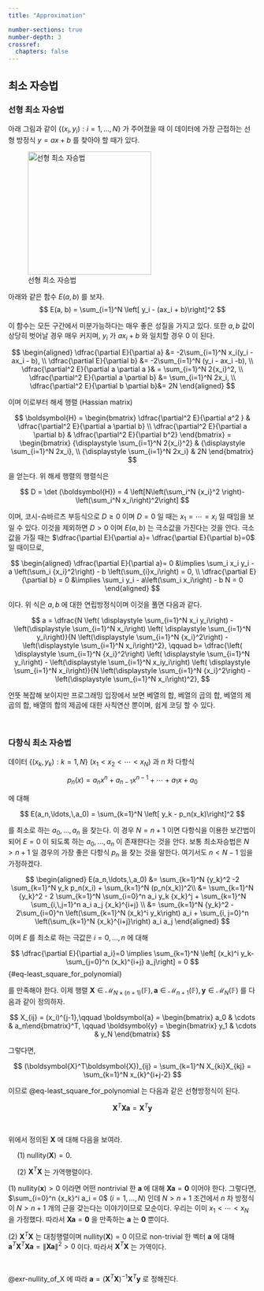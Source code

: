 ```yaml
---
title: "Approximation"

number-sections: true
number-depth: 3
crossref:
  chapters: false
---
```


## 최소 자승법

### 선형 최소 자승법

아래 그림과 같이 $\{(x_i,\,y_i) : i = 1,\ldots, N\}$ 가 주어졌을 때 이 데이터에 가장 근접하는 선형 방정식 $y=ax+b$ 를 찾아야 할 때가 있다.

![선형 최소 자승법](ch13_approximations/images/fig-linear_approximation-1.png){#fig-linear_lieast_seuare width=250}

아래와 같은 함수 $E(a,\,b)$ 를 보자.
$$
E(a, b) = \sum_{i=1}^N \left[ y_i - (ax_i + b)\right]^2
$$

이 함수는 모든 구간에서 미분가능하다는 매우 좋은 성질을 가지고 있다. 또한 $a,\,b$ 값이 상당히 벗어날 경우 매우 커지며, $y_i$ 가 $ax_i +b$ 와 일치할 경우 $0$ 이 된다. 

$$
\begin{aligned}
\dfrac{\partial E}{\partial a} &= -2\sum_{i=1}^N x_i(y_i - ax_i - b), \\
\dfrac{\partial E}{\partial b} &= -2\sum_{i=1}^N (y_i - ax_i -b), \\
\dfrac{\partial^2 E}{\partial a \partial a }& = \sum_{i=1}^N 2{x_i}^2, \\
\dfrac{\partial^2 E}{\partial a \partial b} &= \sum_{i=1}^N 2x_i, \\
\dfrac{\partial^2 E}{\partial b \partial b}&= 2N
\end{aligned}
$$

이며 이로부터 해세 행렬 (Hassian matrix)

$$
\boldsymbol{H} = \begin{bmatrix} \dfrac{\partial^2 E}{\partial a^2 } & \dfrac{\partial^2 E}{\partial a \partial b} \\ \dfrac{\partial^2 E}{\partial a \partial b} & \dfrac{\partial^2 E}{\partial b^2} \end{bmatrix} = \begin{bmatrix} {\displaystyle \sum_{i=1}^N 2{x_i}^2} & {\displaystyle \sum_{i=1}^N 2x_i}, \\ {\displaystyle \sum_{i=1}^N 2x_i} & 2N \end{bmatrix}
$$

을 얻는다. 위 해세 행렬의 행렬식은

$$
D = \det (\boldsymbol{H}) = 4 \left[N\left(\sum_i^N {x_i}^2 \right)- \left(\sum_i^N x_i\right)^2\right]
$$


이며, 코시-슈바르츠 부등식으로 $D\ge 0$ 이며 $D=0$ 일 때는 $x_1 = \cdots = x_i$ 일 때임을 보일 수 있다. 이것을 제외하면 $D>0$ 이며 $E(a,\,b)$ 는 극소값을 가진다는 것을 안다. 극소값을 가질 때는 $\dfrac{\partial E}{\partial a}= \dfrac{\partial E}{\partial b}=0$ 일 때이므로, 

$$
\begin{aligned}
\dfrac{\partial E}{\partial a}= 0 &\implies \sum_i x_i y_i - a \left(\sum_i {x_i}^2\right) - b \left(\sum_{i}x_i\right) = 0, \\
\dfrac{\partial E}{\partial b} = 0 &\implies \sum_i y_i - a\left(\sum_i x_i\right) - b N = 0
\end{aligned}
$$

이다. 위 식은 $a,\,b$ 에 대한 연립방정식이며 이것을 풀면 다음과 같다.

$$
a = \dfrac{N \left( \displaystyle \sum_{i=1}^N x_i y_i\right) - \left(\displaystyle \sum_{i=1}^N x_i\right) \left( \displaystyle \sum_{i=1}^N y_i\right)}{N \left(\displaystyle \sum_{i=1}^N {x_i}^2\right) - \left(\displaystyle \sum_{i=1}^N x_i\right)^2}, \qquad 
b=  \dfrac{\left( \displaystyle \sum_{i=1}^N {x_i}^2\right)  \left( \displaystyle \sum_{i=1}^N y_i\right) - \left(\displaystyle \sum_{i=1}^N x_iy_i\right) \left( \displaystyle \sum_{i=1}^N x_i\right)}{N \left(\displaystyle \sum_{i=1}^N {x_i}^2\right) - \left(\displaystyle \sum_{i=1}^N x_i\right)^2}, 
$$

언뜻 복잡해 보이지만 프로그래밍 입장에서 보면 베열의 합, 베열의 곱의 합, 베열의 제곱의 합, 배열의 합의 제곱에 대한 사칙연산 뿐이며, 쉽게 코딩 할 수 있다. 

</br>

### 다항식 최소 자승법

데이터 $\{(x_k,\,y_k):k=1,\,N\}$ ($x_1<x_2<\cdots < x_N$) 과 $n$ 차 다항식

$$
p_n (x) = a_n x^n + a_{n-1}x^{n-1} + \cdots + a_1 x + a_0
$$

에 대해 

$$
E(a_n,\ldots,\,a_0) = \sum_{k=1}^N \left[ y_k - p_n(x_k)\right]^2
$$

를 최소로 하는 $a_0,\ldots,\,a_n$ 을 찾는다. 이 경우 $N=n+1$ 이면 다항식을 이용한 보간법이 되어 $E=0$ 이 되도록 하는 $a_0,\ldots,\,a_n$ 이 존재한다는 것을 안다. 보통 최소자승법은 $N>n+1$ 일 경우의 가장 좋은 다항식 $p_n$ 을 찾는 것을 말한다. 여기서도 $n<N-1$ 임을 가정하겠다. 

$$
\begin{aligned}
E(a_n,\ldots,\,a_0) &= \sum_{k=1}^N {y_k}^2 -2 \sum_{k=1}^N y_k p_n(x_i) + \sum_{k=1}^N (p_n(x_k))^2\\
&= \sum_{k=1}^N {y_k}^2 - 2 \sum_{k=1}^N \sum_{i=0}^n a_i y_k {x_k}^j + \sum_{k=1}^N \sum_{i,\,j=1}^n a_i a_j {x_k}^{i+j} \\
&= \sum_{k=1}^N {y_k}^2 - 2\sum_{i=0}^n \left(\sum_{k=1}^N (x_k)^i y_k\right) a_i + \sum_{i, j=0}^n \left(\sum_{k=1}^N {x_k}^{i+j}\right) a_i a_j
\end{aligned} 
$$

이며 $E$ 를 최소로 하는 극값은 $i=0,\ldots,n$ 에 대해 

$$
\dfrac{\partial E}{\partial a_i}=0 \implies \sum_{k=1}^N \left[ (x_k)^i y_k- \sum_{j=0}^n  (x_k)^{i+j} a_j\right] = 0
$$ {#eq-least_square_for_polynomial}

를 만족해야 한다. 이제 행렬 $\boldsymbol{X} \in \mathcal{M}_{N\times (n+1)}(\mathbb{F}),\,\boldsymbol{a} \in\mathcal{M}_{n+1}(\mathbb{F}),\,\boldsymbol{y}\in \mathcal{M}_N(\mathbb{F})$ 를 다음과 같이 정의하자.

$$
X_{ij} = (x_i)^{j-1},\qquad \boldsymbol{a} = \begin{bmatrix} a_0 & \cdots & a_n\end{bmatrix}^T, \qquad \boldsymbol{y} = \begin{bmatrix} y_1 & \cdots & y_N \end{bmatrix}
$$

그렇다면,

$$
(\boldsymbol{X}^T\boldsymbol{X})_{ij} = \sum_{k=1}^N X_{ki}X_{kj} = \sum_{k=1}^N x_{k}^{i+j-2}
$$

이므로 @eq-least_square_for_polynomial 는 다음과 같은 선형방정식이 된다.

$$
\boldsymbol{X}^T\boldsymbol{Xa} = \boldsymbol{X}^T\boldsymbol{y}
$$


</br>

::: {#exr-nullity_of_X}

위에서 정의된 $\boldsymbol{X}$ 에 대해 다음을 보여라.

&emsp; ($1$) $\text{nullity} (\boldsymbol{X})=0$.

&emsp; ($2$) $\boldsymbol{X}^T\boldsymbol{X}$ 는 가역행렬이다.

:::

::: {.solution}

($1$) $\text{nullity} (\boldsymbol{x}) > 0$ 이라면 어떤 nontrivial 한 $\boldsymbol{a}$ 에 대해 $\boldsymbol{Xa}=\boldsymbol{0}$ 이어야 한다. 그렇다면, $\sum_{i=0}^n {x_k}^i a_i = 0$ ($i=1,\ldots,\,N$) 인데 $N>n+1$ 조건에서 $n$ 차 방정식이 $N > n+1$ 개의 근을 갖는다는 이야기이므로 모순이다. 우리는 이미 $x_1 < \cdots < x_N$ 을 가정했다. 따라서 $\boldsymbol{Xa}=\boldsymbol{0}$ 을 만족하는 $\boldsymbol{a}$ 는 $\boldsymbol{0}$ 뿐이다.

($2$) $\boldsymbol{X}^T\boldsymbol{X}$ 는 대칭행렬이며 $\text{nullity}(\boldsymbol{X})=0$ 이므로 non-trivial 한 벡터 $\boldsymbol{a}$ 에 대해 $\boldsymbol{a}^T\boldsymbol{X}^T\boldsymbol{Xa} = \|\boldsymbol{Xa}\|^2>0$ 이다. 따라서 $\boldsymbol{X}^T\boldsymbol{X}$ 는 가역이다.
:::

</br>

@exr-nullity_of_X 에 따라 $\boldsymbol{a} = (\boldsymbol{X}^T\boldsymbol{X})^{-1}\boldsymbol{X}^T\boldsymbol{y}$ 로 정해진다. 


